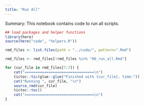 ```yaml
---
title: "Run All"
---
```


Summary: This notebook contains code to run all scripts. 

```r
## load packages and helper functions 
library(here)
source(here("code", "helpers.R"))
```


```r
rmd_files <- list.files(path = "../code/", pattern=".Rmd")

rmd_files <- rmd_files[!rmd_files %in% "00_run_all.Rmd"]

for (cur_file in rmd_files[7:7]) {
	cat("================================\n")
	tictoc::tic(glue::glue("Finished with {cur_file}, time:"))
	cat("Running ", cur_file, "\n")
  	source_rmd(cur_file)
  	tictoc::toc()
	cat("================================\n")
}
```

